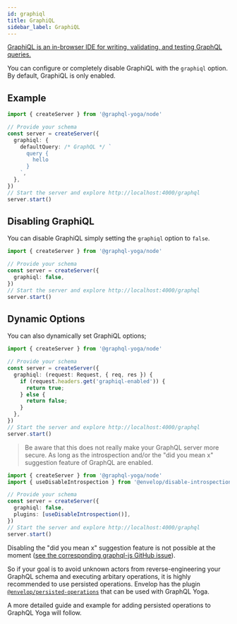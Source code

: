 ```yaml
---
id: graphiql
title: GraphiQL
sidebar_label: GraphiQL
---
```


[GraphiQL is an in-browser IDE for writing, validating, and testing GraphQL queries.](https://github.com/graphql/graphiql)

You can configure or completely disable GraphiQL with the `graphiql` option.
By default, GraphiQL is only enabled.

## Example

```ts
import { createServer } from '@graphql-yoga/node'

// Provide your schema
const server = createServer({
  graphiql: {
    defaultQuery: /* GraphQL */ `
      query {
        hello
      }
    `,
  },
})
// Start the server and explore http://localhost:4000/graphql
server.start()
```

## Disabling GraphiQL

You can disable GraphiQL simply setting the `graphiql` option to `false`.

```ts
import { createServer } from '@graphql-yoga/node'

// Provide your schema
const server = createServer({
  graphiql: false,
})
// Start the server and explore http://localhost:4000/graphql
server.start()
```

## Dynamic Options

You can also dynamically set GraphiQL options;

```ts
import { createServer } from '@graphql-yoga/node'

// Provide your schema
const server = createServer({
  graphiql: (request: Request, { req, res }) {
    if (request.headers.get('graphiql-enabled')) {
      return true;
    } else {
      return false;
    }
  },
})
// Start the server and explore http://localhost:4000/graphql
server.start()
```

> Be aware that this does not really make your GraphQL server more secure. As long as the introspection and/or the "did you mean x" suggestion feature of GraphQL are enabled.

```ts
import { createServer } from '@graphql-yoga/node'
import { useDisableIntrospection } from '@envelop/disable-introspection'

// Provide your schema
const server = createServer({
  graphiql: false,
  plugins: [useDisableIntrospection()],
})
// Start the server and explore http://localhost:4000/graphql
server.start()
```

Disabling the "did you mean x" suggestion feature is not possible at the moment ([see the corresponding graphql-js GitHub issue](https://github.com/graphql/graphql-js/issues/2247)).

So if your goal is to avoid unknown actors from reverse-engineering your GraphQL schema and executing arbitary operations, it is highly recommended to use persisted operations.
Envelop has the plugin [`@envelop/persisted-operations`](https://www.npmjs.com/package/@envelop/persisted-operations) that can be used with GraphQL Yoga.

A more detailed guide and example for adding persisted operations to GraphQL Yoga will follow.
